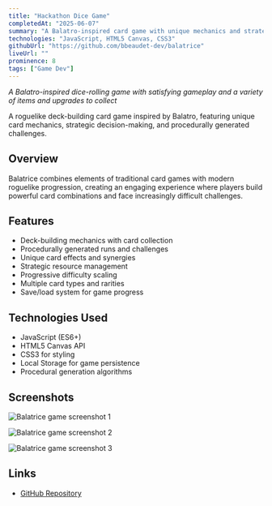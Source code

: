 ```yaml
---
title: "Hackathon Dice Game"
completedAt: "2025-06-07"
summary: "A Balatro-inspired card game with unique mechanics and strategic gameplay"
technologies: "JavaScript, HTML5 Canvas, CSS3"
githubUrl: "https://github.com/bbeaudet-dev/balatrice"
liveUrl: ""
prominence: 8
tags: ["Game Dev"]
---
```


_A Balatro-inspired dice-rolling game with satisfying gameplay and a variety of items and upgrades to collect_

A roguelike deck-building card game inspired by Balatro, featuring unique card mechanics, strategic decision-making, and procedurally generated challenges.

## Overview

Balatrice combines elements of traditional card games with modern roguelike progression, creating an engaging experience where players build powerful card combinations and face increasingly difficult challenges.

## Features

- Deck-building mechanics with card collection
- Procedurally generated runs and challenges
- Unique card effects and synergies
- Strategic resource management
- Progressive difficulty scaling
- Multiple card types and rarities
- Save/load system for game progress

## Technologies Used

- JavaScript (ES6+)
- HTML5 Canvas API
- CSS3 for styling
- Local Storage for game persistence
- Procedural generation algorithms

## Screenshots

<Image
  src="/portfolio/balatrice1.jpg"
  alt="Balatrice game screenshot 1"
  width={800}
  height={600}
  className="rounded-lg my-4"
/>

<Image
  src="/portfolio/balatrice2.jpg"
  alt="Balatrice game screenshot 2"
  width={800}
  height={600}
  className="rounded-lg my-4"
/>

<Image
  src="/portfolio/balatrice3.jpg"
  alt="Balatrice game screenshot 3"
  width={800}
  height={600}
  className="rounded-lg my-4"
/>

## Links

- [GitHub Repository](https://github.com/bbeaudet-dev/balatrice)
